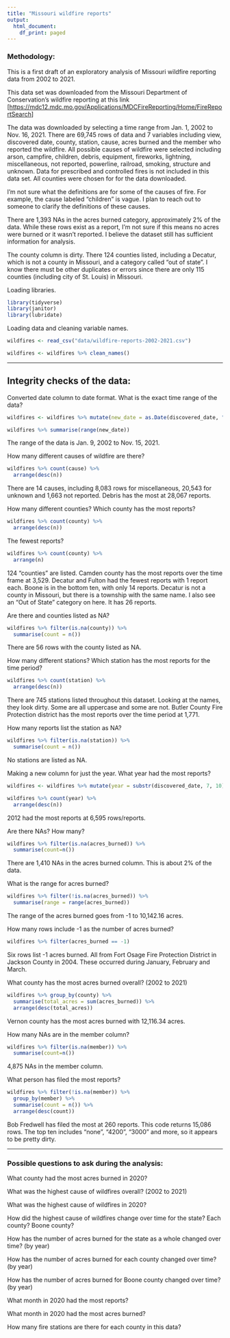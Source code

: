 ```yaml
---
title: "Missouri wildfire reports"
output:
  html_document:
    df_print: paged
---
```


### **Methodology:**

This is a first draft of an exploratory analysis of Missouri wildfire reporting data from 2002 to 2021.

This data set was downloaded from the Missouri Department of Conservation's wildfire reporting at this link [<https://mdc12.mdc.mo.gov/Applications/MDCFireReporting/Home/FireReportSearch>]

The data was downloaded by selecting a time range from Jan. 1, 2002 to Nov. 16, 2021. There are 69,745 rows of data and 7 variables including view, discovered date, county, station, cause, acres burned and the member who reported the wildfire. All possible causes of wildfire were selected including arson, campfire, children, debris, equipment, fireworks, lightning, miscellaneous, not reported, powerline, railroad, smoking, structure and unknown. Data for prescribed and controlled fires is not included in this data set. All counties were chosen for for the data downloaded.

I'm not sure what the definitions are for some of the causes of fire. For example, the cause labeled "children" is vague. I plan to reach out to someone to clarify the definitions of these causes. 

There are 1,393 NAs in the acres burned category, approximately 2% of the data. While these rows exist as a report, I'm not sure if this means no acres were burned or it wasn't reported. I believe the dataset still has sufficient information for analysis. 

The county column is dirty. There 124 counties listed, including a Decatur, which is not a county in Missouri, and a category called "out of state". I know there must be other duplicates or errors since there are only 115 counties (including city of St. Louis) in Missouri. 

Loading libraries.

```r
library(tidyverse)
library(janitor)
library(lubridate)
```

Loading data and cleaning variable names.

```r
wildfires <- read_csv("data/wildfire-reports-2002-2021.csv")

wildfires <- wildfires %>% clean_names()
```

------------------------------------------------------------------------

## **Integrity checks of the data:**

Converted date column to date format. What is the exact time range of the data?
```r
wildfires <- wildfires %>% mutate(new_date = as.Date(discovered_date, "%m/%d/%Y"), .after="discovered_date")

wildfires %>% summarise(range(new_date))
```
The range of the data is Jan. 9, 2002 to Nov. 15, 2021.

How many different causes of wildfire are there?
```r
wildfires %>% count(cause) %>%
  arrange(desc(n))
```
There are 14 causes, including 8,083 rows for miscellaneous, 20,543 for unknown and 1,663 not reported. Debris has the most at 28,067 reports.

How many different counties? Which county has the most reports? 
```r
wildfires %>% count(county) %>%
  arrange(desc(n))
```

The fewest reports?
```r
wildfires %>% count(county) %>%
  arrange(n)
```
124 "counties" are listed. Camden county has the most reports over the time frame at 3,529. Decatur and Fulton had the fewest reports with 1 report each. Boone is in the bottom ten, with only 14 reports. Decatur is not a county in Missouri, but there is a township with the same name. 
I also see an "Out of State" category on here. It has 26 reports. 

Are there and counties listed as NA?
```r
wildfires %>% filter(is.na(county)) %>%
  summarise(count = n())
```
There are 56 rows with the county listed as NA. 

How many different stations? Which station has the most reports for the time period?
```r
wildfires %>% count(station) %>%
  arrange(desc(n))
```
There are 745 stations listed throughout this dataset. Looking at the names, they look dirty. Some are all uppercase and some are not. Butler County Fire Protection district has the most reports over the time period at 1,771.

How many reports list the station as NA?
```r
wildfires %>% filter(is.na(station)) %>%
  summarise(count = n())
```
No stations are listed as NA. 

Making a new column for just the year. What year had the most reports?
```r
wildfires <- wildfires %>% mutate(year = substr(discovered_date, 7, 10), .after = "discovered_date")

wildfires %>% count(year) %>%
  arrange(desc(n))
```
2012 had the most reports at 6,595 rows/reports.

Are there NAs? How many?
```r
wildfires %>% filter(is.na(acres_burned)) %>%
  summarise(count=n())
```
There are 1,410 NAs in the acres burned column. This is about 2% of the data. 

What is the range for acres burned?
```r
wildfires %>% filter(!is.na(acres_burned)) %>% 
  summarise(range = range(acres_burned))
```
The range of the acres burned goes from -1 to 10,142.16 acres. 

How many rows include -1 as the number of acres burned?
```r
wildfires %>% filter(acres_burned == -1)
```
Six rows list -1 acres burned. All from Fort Osage Fire Protection District in Jackson County in 2004. These occurred during January, February and March.

What county has the most acres burned overall? (2002 to 2021)
```r
wildfires %>% group_by(county) %>%
  summarise(total_acres = sum(acres_burned)) %>%
  arrange(desc(total_acres))
```
Vernon county has the most acres burned with 12,116.34 acres. 

How many NAs are in the member column?
```r
wildfires %>% filter(is.na(member)) %>%
  summarise(count=n())
```
4,875 NAs in the member column.

What person has filed the most reports?
```r
wildfires %>% filter(!is.na(member)) %>%
  group_by(member) %>%
  summarise(count = n()) %>%
  arrange(desc(count))
```
Bob Fredwell has filed the most at 260 reports. This code returns 15,086 rows. The top ten includes "none", "4200", "3000" and more, so it appears to be pretty dirty. 

------------------------------------------------------------------------

### **Possible questions to ask during the analysis:**

What county had the most acres burned in 2020?

What was the highest cause of wildfires overall? (2002 to 2021)

What was the highest cause of wildfires in 2020?

How did the highest cause of wildfires change over time for the state? Each county? Boone county?

How has the number of acres burned for the state as a whole changed over time? (by year)

How has the number of acres burned for each county changed over time? (by year)

How has the number of acres burned for Boone county changed over time? (by year)

What month in 2020 had the most reports?

What month in 2020 had the most acres burned?

How many fire stations are there for each county in this data?


